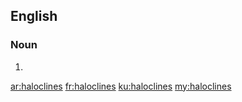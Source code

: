 ==English==

===Noun===
{{head|en|plural}}

# {{plural of|halocline|lang=en}}

[[ar:haloclines]]
[[fr:haloclines]]
[[ku:haloclines]]
[[my:haloclines]]